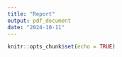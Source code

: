 ```yaml
---
title: "Report"
output: pdf_document
date: "2024-10-11"
---
```


```r
knitr::opts_chunk$set(echo = TRUE)
```


